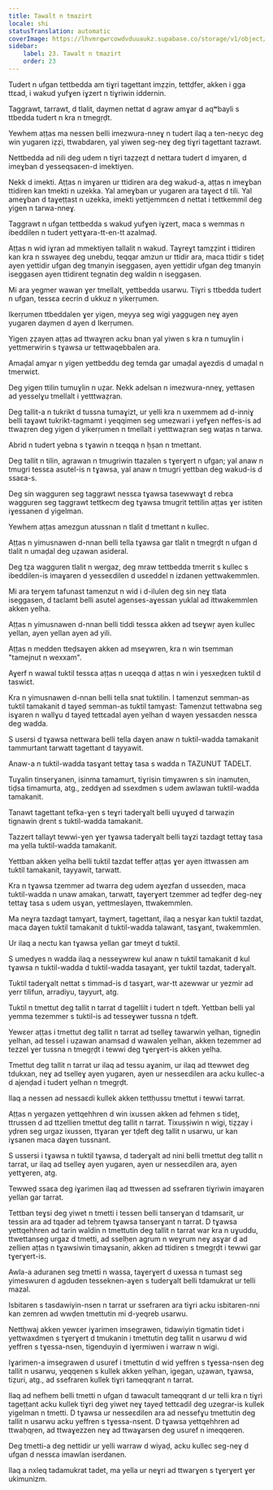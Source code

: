 ```yaml
---
title: Tawalt n tmazirt
locale: shi
statusTranslation: automatic
coverImage: https://lhvmrqwrcowdvduuaukz.supabase.co/storage/v1/object/public/strapi-uploads/small_cover-educacion-fundamental.webp-2d51a7828a2b1309555be27f7e2a61a0.webp
sidebar:
    label: 23. Tawalt n tmazirt
    order: 23
---
```

Tudert n ufgan tettbedda am tiɣri tagettant imẓẓin, tettḍfer, akken i gga ttɛad, i wakud yufɣen iɣzert n tiɣriwin iddernin.

Taggrawt, tarrawt, d tlalit, daymen nettat d agraw amɣar d aqʷbayli s ttbedda tudert n kra n tmegṛḍt.

Yewhem aṭṭas ma nessen belli imezwura-nneɣ n tudert ilaq a ten-neɛyc deg win yugaren iẓẓi, ttwabdaren, yal yiwen seg-neɣ deg tiɣri tagettant tazrawt.

Nettbedda ad nili deg udem n tiɣri taẓẓeẓt d nettara tudert d imɣaren, d imeɣban d yesseqsaɛen-d imektiyen.

Nekk d imekti. Aṭṭas n imɣaren ur ttidiren ara deg wakud-a, aṭṭas n imeɣban ttidiren kan tmekti n uzekka. Yal ameɣban ur yugaren ara taɣect d tili. Yal ameɣban d taɣeṭṭast n uzekka, imekti yettjemmɛen d nettat i tettkemmil deg yigen n tarwa-nneɣ.

Taggrawt n ufgan tettbedda s wakud yufɣen iɣzert, maca s wemmas n ibeddilen n tudert yettɣara-tt-en-tt azalmaḍ.

Aṭṭas n wid iɣran ad mmektiyen tallalit n wakud. Taɣreɣt tamẓẓint i ttidiren kan kra n sswayeɛ deg unebdu, teqqar amzun ur ttidir ara, maca ttidir s tideț ayen yettidir ufgan deg tmanyin iseggasen, ayen yettidir ufgan deg tmanyin iseggasen ayen ttidirent tegnatin deg waldin n iseggasen.

Mi ara yegmer wawan ɣer tmellalt, yettbedda usarwu. Tiɣri s ttbedda tudert n ufgan, tessɛa ɛecrin d ukkuz n yikerṛumen.

Ikerṛumen ttbeddalen ɣer yigen, meyya seg wigi yaggugen neɣ ayen yugaren daymen d ayen d Ikerṛumen.

Yigen ẓẓayen aṭṭas ad ttwaɣṛen acku bnan yal yiwen s kra n tumuɣlin i yettmerwirin s tɣawsa ur tettwaqebbalen ara.

Amaḍal amɣar n yigen yettbeddu deg temda gar umaḍal aɣezdis d umaḍal n tmerwiɛt.

Deg yigen ttilin tumuɣlin n uẓar. Nekk adelsan n imezwura-nneɣ, yettasen ad yesselɣu tmellalt i yetttwaẓran.

Deg tallit-a n tukrikt d tussna tumaɣizt, ur yelli kra n uxemmem ad d-inniɣ belli taɣawt tukrikt-tagmamt i yeqqimen seg umezwari i yefɣen neffes-is ad ttwaẓren deg yigen d yikerṛumen n tmellalt i yetttwaẓran seg waṭas n tarwa.

Abrid n tudert yebna s tɣawin n tɛeqqa n ḥṣan n tmettant.

Deg tallit n tilin, agrawan n tmugriwin ttazalen s tɣerɣert n ufgan; yal anaw n tmugri tessɛa asutel-is n tɣawsa, yal anaw n tmugri yettban deg wakud-is d ssaɛa-s.

Deg sin wagguren seg taggrawt nessɛa tɣawsa tasewwaɣt d rebɛa wagguren seg taggrawt tettkecm deg tɣawsa tmugrit tettilin aṭṭas ɣer istiten iɣessanen d yigelman.

Yewhem aṭṭas amezgun atussnan n tlalit d tmettant n kullec.

Aṭṭas n yimusnawen d-nnan belli tella tɣawsa gar tlalit n tmegṛḍt n ufgan d tlalit n umaḍal deg uẓawan asideral.

Deg tẓa wagguren tlalit n wergaz, deg mraw tettbedda tmerrit s kullec s ibeddilen-is imaɣaren d yesseɛdilen d usɛeddel n izdanen yettwakemmlen.

Mi ara terɣem tafunast tamenzut n wid i d-ilulen deg sin neɣ tlata iseggasen, d taɛlamt belli asutel agenses-aɣessan yuklal ad ittwakemmlen akken yelha.

Aṭṭas n yimusnawen d-nnan belli tiddi tessɛa akken ad tseɣwṛ ayen kullec yellan, ayen yellan ayen ad yili.

Aṭṭas n medden tteḍsaɣen akken ad mseɣwren, kra n win tsemman "tamejnut n wexxam".

Aɣerf n wawal tuktil tessɛa aṭṭas n uɛeqqa d aṭṭas n win i yesxeḍɛen tuktil d taswiɛt.

Kra n yimusnawen d-nnan belli tella snat tuktilin. I tamenzut semman-as tuktil tamakanit d tayeḍ semman-as tuktil tamɣast: Tamenzut tettwabna seg isɣaren n wallɣu d tayeḍ tettɛadal ayen yelhan d wayen yessaɛden nessɛa deg wadda.

S usersi d tɣawsa nettwara belli tella daɣen anaw n tuktil-wadda tamakanit tammurtant tarwatt tagettant d tayyawit.

Anaw-a n tuktil-wadda tasɣant tettaɣ tasa s wadda n TAZUNUT TADELT.

Tuɣalin tinserɣanen, isinma tamamurt, tiɣrisin timɣawren s sin inamuten, tiḍsa timamurta, atg., zeddɣen ad ssexdmen s udem awlawan tuktil-wadda tamakanit.

Tanawt tagettant tefka-ɣen s teɣri taderɣalt belli uɣuɣed d tarwaẓin tignawin ḍrent s tuktil-wadda tamakanit.

Tazzert tallayt tewwi-ɣen ɣer tɣawsa taderɣalt belli taɣzi tazdagt tettaɣ tasa ma yella tuktil-wadda tamakanit.

Yettban akken yelha belli tuktil tazdat teffer aṭṭas ɣer ayen ittwassen am tuktil tamakanit, tayyawit, tarwatt.

Kra n tɣawsa tzemmer ad twarra deg udem aɣezfan d usseɛden, maca tuktil-wadda n unaw amakan, tarwatt, taɣerɣert tzemmer ad teḍfer deg-neɣ tettaɣ tasa s udem usɣan, yettmeslayen, ttwakemmlen.

Ma neɣra tazdagt tamɣart, taɣmert, tagettant, ilaq a nesɣar kan tuktil tazdat, maca daɣen tuktil tamakanit d tuktil-wadda talawant, tasɣant, twakemmlen.

Ur ilaq a nectu kan tɣawsa yellan gar tmeyt d tuktil.

S umedyes n wadda ilaq a nesseɣwrew kul anaw n tuktil tamakanit d kul tɣawsa n tuktil-wadda d tuktil-wadda tasaɣant, ɣer tuktil tazdat, taderɣalt.

Tuktil taderɣalt nettat s timmad-is d tasɣart, war-tt azewwar ur yezmir ad yerr tilifun, arradiyu, tayyurt, atg.

Tuktil n tmettut deg tallit n tarrat d tagellilt i tudert n tḍeft. Yettban belli yal yemma tezemmer s tuktil-is ad tesseɣwer tussna n tḍeft.

Yewɛer aṭṭas i tmettut deg tallit n tarrat ad tselleɣ tawarwin yelhan, tigneḍin yelhan, ad tessel i uẓawan anamsad d wawalen yelhan, akken tezemmer ad tezzel ɣer tussna n tmegṛḍt i tewwi deg tɣerɣert-is akken yelha.

Tmettut deg tallit n tarrat ur ilaq ad tessu aɣanim, ur ilaq ad ttewwet deg tdukxan, neɣ ad tselleɣ ayen yugaren, ayen ur nesseɛdilen ara acku kullec-a d ajenḍad i tudert yelhan n tmegṛḍt.

Ilaq a nessen ad nessaɛdi kullek akken tettḥussu tmettut i tewwi tarrat.

Aṭṭas n yergazen yettqehhren d win ixussen akken ad fehmen s tideț, ttrussen d ad ttzellien tmettut deg tallit n tarrat. Tixuṣṣiwin n wigi, tiẓẓay i yḍren seg urgaz ixussen, ttɣaran ɣer tḍeft deg tallit n usarwu, ur kan iɣsanen maca daɣen tussnant.

S ussersi i tɣawsa n tuktil tɣawsa, d taderɣalt ad nini belli tmettut deg tallit n tarrat, ur ilaq ad tselleɣ ayen yugaren, ayen ur nesseɛdilen ara, ayen yettɣeren, atg.

Tewweḍ ssaɛa deg iɣarimen ilaq ad ttwessen ad ssefraren tiɣriwin imaɣaren yellan gar tarrat.

Tettban teɣsi deg yiwet n tmetti i tessen belli tanserɣan d tdamsarit, ur tessin ara ad tqader ad teḥrem tɣawsa tanserɣant n tarrat. D tɣawsa yettqehhren ad tarin waldin n tmettutin deg tallit n tarrat war kra n uɣuddu, ttwettanseg urgaz d tmetti, ad sselḥen agrum n weɣrum neɣ asɣar d ad zellien aṭṭas n tɣawsiwin timaɣsanin, akken ad ttidiren s tmegṛḍt i tewwi gar tɣerɣert-is.

Awla-a aduranen seg tmetti n wassa, taɣerɣert d uxessa n tumast seg yimeswuren d agduden tesseknen-aɣen s tuderɣalt belli tdamukrat ur telli mazal.

Isbitaren s tasdawiyin-nsen n tarrat ur ssefraren ara tiɣri acku isbitaren-nni kan zemren ad wwḍen tmettutin mi d-yeqreb usarwu.

Nettḥwaj akken yewɛer iɣarimen imsegrawen, tidawiyin tigmatin tidet i yettwaxdmen s tɣerɣert d tmukanin i tmettutin deg tallit n usarwu d wid yeffren s tɣessa-nsen, tigenduyin d iɣermiwen i warraw n wigi.

Iɣarimen-a imsegrawen d usuref i tmettutin d wid yeffren s tɣessa-nsen deg tallit n usarwu, yeqqenen s kullek akken yelhan, igegan, uẓawan, tɣawsa, tiẓuri, atg., ad ssefraren kullek tiɣri tameqqrant n tarrat.

Ilaq ad nefhem belli tmetti n ufgan d tawacult tameqqrant d ur telli kra n tiɣri tageṭṭant acku kullek tiɣri deg yiwet neɣ tayeḍ tettɛadil deg uzegrar-is kullek yigelman n tmetti. D tɣawsa ur nesseɛdilen ara ad nessefɣu tmettutin deg tallit n usarwu acku yeffren s tɣessa-nsent. D tɣawsa yettqehhren ad ttwaḥqṛen, ad ttwaɣezzen neɣ ad ttwaɣarsen deg usuref n imeqqeren.

Deg tmetti-a deg nettidir ur yelli warraw d wiyaḍ, acku kullec seg-neɣ d ufgan d nessɛa imawlan iserdanen.

Ilaq a nxleq tadamukrat tadet, ma yella ur neɣri ad ttwarɣen s tɣerɣert ɣer ukimunizm.

